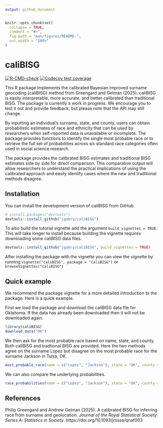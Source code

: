 ```yaml
---
output: github_document
---
```


<!-- README.md is generated from README.Rmd. Please edit that file -->

```r
knitr::opts_chunk$set(
  collapse = TRUE,
  comment = "#>",
  fig.path = "man/figures/README-",
  out.width = "100%"
)
```

# caliBISG

<!-- badges: start -->
[![R-CMD-check](https://github.com/jgabry/caliBISG/actions/workflows/R-CMD-check.yaml/badge.svg)](https://github.com/jgabry/caliBISG/actions/workflows/R-CMD-check.yaml)
[![Codecov test coverage](https://codecov.io/gh/jgabry/caliBISG/branch/main/graph/badge.svg)](https://app.codecov.io/gh/jgabry/caliBISG?branch=main)
<!-- badges: end -->

This R package implements the calibrated Bayesian improved surname geocoding
(caliBISG) method from Greengard and Gelman (2025). caliBISG is easily
interpretable, more accurate, and better calibrated than traditional BISG. The
package is currently a work in progress. We encourage you to test it out and
provide feedback, but please note that the API may still change.

By inputting an individual's surname, state, and county, users can obtain
probabilistic estimates of race and ethnicity that can be used by researchers
when self-reported data is unavailable or incomplete. The package provides
functions to identify the single most probable race or to retrieve the full set
of probabilities across six standard race categories often used in social
science research.

The package provides the calibrated BISG estimates and traditional BISG
estimates side by side for direct comparison. This comparative output will allow
researchers to understand the practical implications of using the calibrated
approach and easily identify cases where the new and traditional methods
disagree.


## Installation

You can install the development version of caliBISG from GitHub. 

```r
# install.packages("devtools")
devtools::install_github("jgabry/caliBISG")
```

To also build the tutorial vignette add the argument `build_vignettes = TRUE`. 
This will take longer to install because building the vignette requires 
downloading some caliBISG data files.

```r
devtools::install_github("jgabry/caliBISG", build_vignettes = TRUE)
```

After installing the package with the vignette you can view the vignette by
running `vignette("caliBISG", package = "caliBISG")` or
`browseVignettes("caliBISG")`

## Quick example

We recommend the package vignette for a more detailed introduction to the package. 
Here is a quick example.

First we load the package and download the caliBISG data file for Oklahoma. 
If the data has already been downloaded then it will not be downloaded again.

```r
library(caliBISG)
download_data("OK")
```

We then ask for the most probable race based on name, state, and county. 
Both caliBISG and tradtional BISG are provided. Here the two methods agree
on the surname Lopez but disagree on the most probable race for the surname
Jackson in Tulsa, OK.

```r
most_probable_race(name = c("Lopez", "Jackson"), state = "OK", county = "Tulsa")
```

We can also compare the underlying probabilities. 

```r
race_probabilities(name = c("Lopez", "Jackson"), state = "OK", county = "Tulsa")
```

## References

Philip Greengard and Andrew Gelman (2025). A calibrated BISG for inferring race
from surname and geolocation.
*Journal of the Royal Statistical Society Series A: Statistics in Society*.
https://doi.org/10.1093/jrsssa/qnaf003

